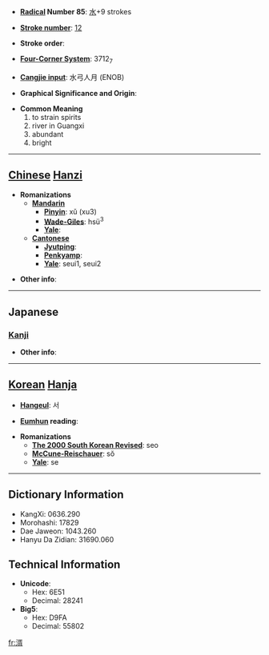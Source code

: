 * '''[[Wiktionary:Chinese radical index| Radical]] Number 85''': [[Wiktionary:Chinese radical index 水|水]]+9 strokes

* '''[[Wiktionary:Chinese total strokes index|Stroke number]]''': [[Wiktionary:Chinese total strokes index 12|12]]

* '''Stroke order''': 

* '''[[Wiktionary:Chinese four corner index|Four-Corner System]]''': 3712<sub>7</sub>

* '''[[Wiktionary:Chinese Cangjie index|Cangjie input]]''': 水弓人月 (ENOB)

* '''Graphical Significance and Origin''': 

* '''Common Meaning'''
*#to strain spirits
*# river in Guangxi
*# abundant
*# bright


----

== [[Chinese]] [[Hanzi]] ==

* '''Romanizations'''
** '''[[Mandarin]]'''
*** '''[[Pinyin]]''': xǔ (xu3)
*** '''[[Wade-Giles]]''': hsü<sup>3</sup>
*** '''[[Yale]]''': 
** '''[[Cantonese]]'''
*** '''[[Jyutping]]''':
*** '''[[Penkyamp]]''': 
*** '''[[Yale]]''': seui1, seui2

* '''Other info''': 

----

==Japanese==
===[[Kanji]]===
{{kanji|on readings=[[しょ]] (sho)
|kun readings=[[こす]] (kosu), [[きよい]] (kiyoi)
}}

* '''Other info''':  

----

== [[Korean]] [[Hanja]] ==

* '''[[Hangeul]]''': 서

* '''[[Eumhun]] reading''': 

* '''Romanizations'''
** '''[[The 2000 South Korean Revised Romanization|The 2000 South Korean Revised]]''': seo
** '''[[McCune-Reischauer]]''': sŏ
** '''[[Yale]]''': se

----

== Dictionary Information ==

* KangXi: 0636.290
* Morohashi: 17829
* Dae Jaweon: 1043.260
* Hanyu Da Zidian: 31690.060

== Technical Information ==

* '''Unicode''':
** Hex: 6E51
** Decimal: 28241
* '''Big5''':
** Hex: D9FA
** Decimal: 55802

[[fr:湑]]